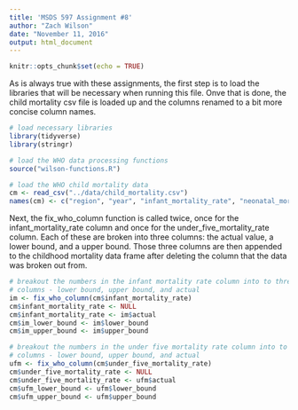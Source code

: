 ```yaml
---
title: 'MSDS 597 Assignment #8'
author: "Zach Wilson"
date: "November 11, 2016"
output: html_document
---
```


```r
knitr::opts_chunk$set(echo = TRUE)
```

As is always true with these assignments, the first step is to load the libraries that will be necessary when running this file.  Onve that is done, the child mortality csv file is loaded up and the columns renamed to a bit more concise column names.

```r
# load necessary libraries
library(tidyverse)
library(stringr)

# load the WHO data processing functions
source("wilson-functions.R")

# load the WHO child mortality data
cm <- read_csv("../data/child_mortality.csv")
names(cm) <- c("region", "year", "infant_mortality_rate", "neonatal_mortality_rate", "under_five_mortality_rate")
```

Next, the fix_who_column function is called twice, once for the infant_mortality_rate column and once for the under_five_mortality_rate column.  Each of these are broken into three columns: the actual value, a lower bound, and a upper bound.  Those three columns are then appended to the childhood mortality data frame after deleting the column that the data was broken out from.

```r
# breakout the numbers in the infant mortality rate column into to three seperate
# columns - lower bound, upper bound, and actual
im <- fix_who_column(cm$infant_mortality_rate)
cm$infant_mortality_rate <- NULL
cm$infant_mortality_rate <- im$actual
cm$im_lower_bound <- im$lower_bound
cm$im_upper_bound <- im$upper_bound

# breakout the numbers in the under five mortality rate column into to three seperate
# columns - lower bound, upper bound, and actual
ufm <- fix_who_column(cm$under_five_mortality_rate)
cm$under_five_mortality_rate <- NULL
cm$under_five_mortality_rate <- ufm$actual
cm$ufm_lower_bound <- ufm$lower_bound
cm$ufm_upper_bound <- ufm$upper_bound
```